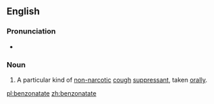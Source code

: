 ==English==
{{wikipedia}}
===Pronunciation===
* {{IPA|bɛnˈzownətejt}}
===Noun===
{{en-noun|-}}
# {{context|pharmaceutical drug}} A particular kind of [[non-]][[narcotic]] [[cough]] [[suppressant]], taken [[orally]].

[[pl:benzonatate]]
[[zh:benzonatate]]